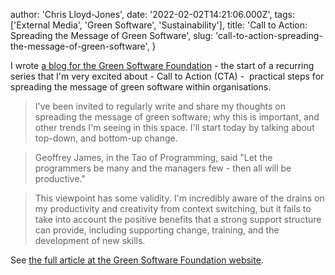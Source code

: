
  author: 'Chris Lloyd-Jones',
  date: '2022-02-02T14:21:06.000Z',
  tags: ['External Media', 'Green Software', 'Sustainability'],
  title: 'Call to Action: Spreading the Message of Green Software',
  slug: 'call-to-action-spreading-the-message-of-green-software',
}


<p>I wrote <a href="https://greensoftware.foundation/articles/call-to-action-spreading-the-message-of-green-software">a blog for the Green Software Foundation</a> - the start of a recurring series that I'm very excited about - Call to Action (CTA) -  practical steps for spreading the message of green software within organisations.</p><blockquote>I've been invited to regularly write and share my thoughts on spreading the message of green software; why this is important, and other trends I'm seeing in this space. I'll start today by talking about top-down, and bottom-up change.</blockquote><blockquote>Geoffrey James, in the Tao of Programming, said "Let the programmers be many and the managers few - then all will be productive."</blockquote><blockquote>This viewpoint has some validity. I'm incredibly aware of the drains on my productivity and creativity from context switching, but it fails to take into account the positive benefits that a strong support structure can provide, including supporting change, training, and the development of new skills.</blockquote><p>See <a href="https://greensoftware.foundation/articles/call-to-action-spreading-the-message-of-green-software">the full article at the Green Software Foundation website</a>.</p>